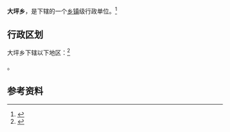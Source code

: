 {{中国乡级行政区|35/05/24/204/000}}

'''大坪乡'''，是{{PRC admin/fullname|35/05/24/204/000|3}}下辖的一个[[乡镇|乡镇]]级行政单位。<ref>{{PRC admin/ref sgc|{{PRC admin/parent|35/05/24/204/000}}}}</ref>

== 行政区划 ==

大坪乡下辖以下地区：<ref>{{PRC admin/ref sgc|35/05/24/204/000}}</ref>

{{PRC admin/children|35/05/24/204/000}}。

== 参考资料 ==

{{reflist}}

{{行政区划小作品}}
{{PRC admin/navcat|35/05/24/204/000}}